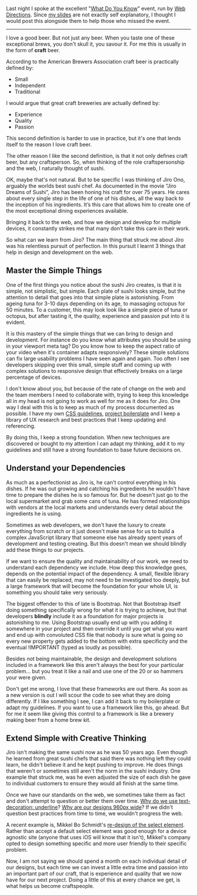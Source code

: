 Last night I spoke at the excellent "[What Do You Know](http://www.webdirections.org/events/wdyk-brisbane-mar2014/)" event, run by [Web Directions](http://www.webdirections.org). Since [my slides](/speaking/craft-as-in-beer) are not exactly self explanatory, I thought I would post this alongside them to help those who missed the event.

---

I love a good beer. But not just any beer. When you taste one of these exceptional brews, you don't skull it, you savour it. For me this is usually in the form of **craft** beer.

According to the American Brewers Association craft beer is practically defined by:

- Small
- Independent
- Traditional

I would argue that great craft breweries are actually defined by:

- Experience
- Quality
- Passion

This second definition is harder to use in practice, but it's one that lends itself to the reason I love craft beer.

The other reason I like the second definition, is that it not only defines craft beer, but any craftsperson. So, when thinking of the role craftspersonship and the web, I naturally thought of sushi.

OK, maybe that's not natural. But to be specific I was thinking of Jiro Ono, arguably the worlds best sushi chef. As documented in the movie “Jiro Dreams of Sushi”, Jiro has been honing his craft for over 75 years. He cares about every single step in the life of one of his dishes, all the way back to the inception of his ingredients. It’s this care that allows him to create one of the most exceptional dining experiences available.

Bringing it back to the web, and how we design and develop for multiple devices, it constantly strikes me that many don’t take this care in their work.

So what can we learn from Jiro? The main thing that struck me about Jiro was his relentless pursuit of perfection. In this pursuit I learnt 3 things that help in design and development on the web.

## Master the Simple Things

One of the first things you notice about the sushi Jiro creates, is that it is simple, not simplistic, but simple. Each plate of sushi looks simple, but the attention to detail that goes into that simple plate is astonishing. From ageing tuna for 3-10 days depending on its age, to massaging octopus for 50 minutes. To a customer, this may look look like a simple piece of tuna or octopus, but after tasting it, the quality, experience and passion put into it is evident.

It is this mastery of the simple things that we can bring to design and development. For instance do you know what attributes you should be using in your viewport meta tag? Do you know how to keep the aspect ratio of your video when it's container adapts responsively? These simple solutions can fix large usability problems I have seen again and again. Too often I see developers skipping over this small, simple stuff and coming up with complex solutions to responsive design that effectively breaks on a large percentage of devices.

I don't know about you, but because of the rate of change on the web and the team members I need to collaborate with, trying to keep this knowledge all in my head is not going to work as well for me as it does for Jiro. One way I deal with this is to keep as much of my process documented as possible. I have my own [CSS guidelines](https://github.com/lukebrooker/CSS-Guidelines), [project boilerplate](https://github.com/lukebrooker/spark) and I keep a library of UX research and best practices that I keep updating and referencing.

By doing this, I keep a strong foundation. When new techniques are discovered or bought to my attention I can adapt my thinking, add it to my guidelines and still have a strong foundation to base future decisions on.

## Understand your Dependencies

As much as a perfectionist as Jiro is, he can't control everything in his dishes. If he was out growing and catching his ingredients he wouldn't have time to prepare the dishes he is so famous for. But he doesn't just go to the local supermarket and grab some cans of tuna. He has formed relationships with vendors at the local markets and understands every detail about the ingredients he is using.

Sometimes as web developers, we don't have the luxury to create everything from scratch or it just doesn't make sense for us to build a complex JavaScript library that someone else has already spent years of development and testing creating. But this doesn't mean we should blindly add these things to our projects.

If we want to ensure the quality and maintainability of our work, we need to understand each dependency we include. How deep this knowledge goes, depends on the potential impact of the dependency. A small, flexible library that can easily be replaced, may not need to be investigated too deeply, but a large framework that will become the foundation for your whole UI, is something you should take very seriously.

The biggest offender to this of late is Bootstrap. Not that Bootstrap itself doing something specifically wrong for what it is trying to achieve, but that developers **blindly** include it as a foundation for major projects is astonishing to me. Using Bootstrap usually end up with you adding it somewhere in your project and then override it until you get what you want and end up with convoluted CSS file that nobody is sure what is going so every new property gets added to the bottom with extra specificity and the eventual !IMPORTANT (typed as loudly as possible).

Besides not being maintainable, the design and development solutions included in a framework like this aren't always the best for your particular problem… but you treat it like a nail and use one of the 20 or so hammers your were given.

Don't get me wrong, I love that these frameworks are out there. As soon as a new version is out I will scour the code to see what they are doing differently. If I like something I see, I can add it back to my boilerplate or adapt my guidelines. If you want to use a framework like this, go ahead. But for me it seem like giving this control to a framework is like a brewery making beer from a home brew kit.

## Extend Simple with Creative Thinking

Jiro isn't making the same sushi now as he was 50 years ago. Even though he learned from great sushi chefs that said there was nothing left they could learn, he didn't believe it and he kept pushing to improve. He does things that weren't or sometimes still aren't the norm in the sushi industry. One example that struck me, was he even adjusted the size of each dish he gave to individual customers to ensure they would all finish at the same time.

Once we have our standards on the web, we sometimes take them as fact and don't attempt to question or better them over time. [Why do we use text-decoration: underline](https://medium.com/designing-medium/7c03a9274f9)? [Why are our designs 960px wide](http://alistapart.com/article/responsive-web-design/)? If we didn't question best practices from time to time, we wouldn't progress the web.

A recent example is, Mikkel Bo Schmidt's [re-design of the select element](https://medium.com/design-ux/bc190d62eff5). Rather than accept a default select element was good enough for a device agnostic site (anyone that uses iOS will know that it isn't), Mikkel's company opted to design something specific and more user friendly to their specific problem.

Now, I am not saying we should spend a month on each individual detail of our designs, but each time we can invest a little extra time and passion into an important part of our craft, that is experience and quality that we now have for our next project. Doing a little of this at every chance we get, is what helps us become craftspeople.
